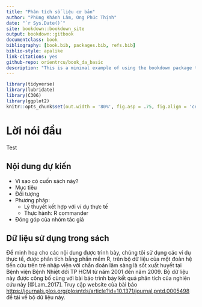 ```yaml
--- 
title: "Phân tích số liệu cơ bản"
author: "Phùng Khánh Lâm, Ong Phúc Thịnh"
date: "`r Sys.Date()`"
site: bookdown::bookdown_site
output: bookdown::gitbook
documentclass: book
bibliography: [book.bib, packages.bib, refs.bib]
biblio-style: apalike
link-citations: yes
github-repo: orientrcu/book_da_basic
description: "This is a minimal example of using the bookdown package to write a book. The output format for this example is bookdown::gitbook."
---
```


```r
library(tidyverse)
library(lubridate)
library(C306)
library(ggplot2)
knitr::opts_chunk$set(out.width = '80%', fig.asp = .75, fig.align = 'center', warning = FALSE, message = FALSE) 
```

# Lời nói đầu {-}

Test

## Nội dung dự kiến

* Vì sao có cuốn sách này?
* Mục tiêu
* Đối tượng
* Phương pháp:
    + Lý thuyết kết hợp với ví dụ thực tế
    + Thực hành: R commander
* Đóng góp của nhóm tác giả

## Dữ liệu sử dụng trong sách

Để minh hoạ cho các nội dung được trình bày, chúng tôi sử dụng các ví dụ thực tế, được phân tích bằng phần mềm R, trên bộ dữ liệu của một đoàn hệ tiền cứu trên trẻ nhập viện với chẩn đoán lâm sàng là sốt xuất huyết tại Bệnh viện Bệnh Nhiệt đới TP HCM từ năm 2001 đến năm 2009. Bộ dữ liệu này được công bố cùng với bài báo trình bày kết quả phân tích của nghiên cứu này [@Lam_2017]. Truy cập website của bài báo <https://journals.plos.org/plosntds/article?id=10.1371/journal.pntd.0005498> để tải về bộ dữ liệu này.

